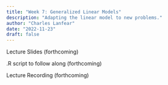 ```yaml
---
title: "Week 7: Generalized Linear Models"
description: "Adapting the linear model to new problems."
author: "Charles Lanfear"
date: "2022-11-23"
draft: false
---
```


Lecture Slides (forthcoming)

.R script to follow along (forthcoming)

Lecture Recording (forthcoming)